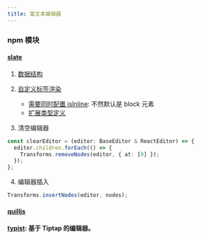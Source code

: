 ```yaml
---
title: 富文本编辑器
---
```


### npm 模块

#### [slate](https://github.com/ianstormtaylor/slate)

1. [数据结构](https://docs.slatejs.org/concepts/02-nodes)

2. [自定义标签渲染](https://docs.slatejs.org/walkthroughs/03-defining-custom-elements)
   - [需要同时配置 isInline](https://docs.slatejs.org/api/nodes/element#element-behavior-types): 不然默认是 block 元素
   - [扩展类型定义](https://docs.slatejs.org/concepts/12-typescript#defining-editor-element-and-text-types)
3. 清空编辑器

```ts
const clearEditor = (editor: BaseEditor & ReactEditor) => {
  editor.children.forEach(() => {
    Transforms.removeNodes(editor, { at: [0] });
  });
};
```

4. 编辑器插入

```ts
Transforms.insertNodes(editor, nodes);
```

#### [quilljs](https://quilljs.com/)

#### [typist](https://typist.doist.dev): 基于 Tiptap 的编辑器。<Badge github="https://github.com/Doist/typist" npm="@doist/typist" />
